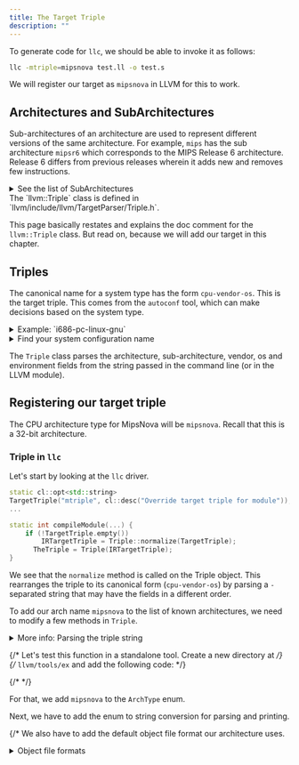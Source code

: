 ```yaml
---
title: The Target Triple
description: ""
---
```



To generate code for `llc`, we should be able to invoke it as follows:

```bash "-mtriple=mipsnova"
llc -mtriple=mipsnova test.ll -o test.s
```

We will register our target as `mipsnova` in LLVM for this to work.

## Architectures and SubArchitectures

Sub-architectures of an architecture are used to represent different versions of
the same architecture. For example, `mips` has the sub architecture `mipsr6` which
corresponds to the MIPS Release 6 architecture. Release 6 differs from previous releases
wherein it adds new and removes few instructions.

<details>
<summary>See the list of SubArchitectures</summary>
<CodeSnippet id="sub-arch"/>
</details>



<Aside title="In the source">
The `llvm::Triple` class is defined in `llvm/include/llvm/TargetParser/Triple.h`.

This page basically restates and explains the doc comment for the `llvm::Triple` class.
But read on, because we will add our target in this chapter.
</Aside>

## Triples
The canonical name for a system type has the form `cpu-vendor-os`.
This is the target triple.
This comes from the `autoconf` tool, which can make decisions based on the
system type.

<details>
<summary>Example: `i686-pc-linux-gnu`</summary>

Breaking down,

- `i686` is the CPU architecture, which is a 32-bit Intel x86.
- `pc-linux` is the vendor, which is a generic PC.
- `gnu` is the operating system, which is GNU/Linux.

</details>

<details>
<summary> Find your system configuration name </summary>
To find your system configuration name, run this command:

```bash withOutput title="llvm-project"
> bash llvm/cmake/config.guess

x86_64-unknown-linux-gnu
```

To explore further, you can look into this
snippet from the `config.guess` file:
```bash withOutput title="from config.guess"
> UNAME_MACHINE=`(uname -m) 2>/dev/null` || UNAME_MACHINE=unknown
> UNAME_RELEASE=`(uname -r) 2>/dev/null` || UNAME_RELEASE=unknown
> UNAME_SYSTEM=`(uname -s) 2>/dev/null`  || UNAME_SYSTEM=unknown
> UNAME_VERSION=`(uname -v) 2>/dev/null` || UNAME_VERSION=unknown
> echo "${UNAME_MACHINE}:${UNAME_SYSTEM}:${UNAME_RELEASE}:${UNAME_VERSION}"

x86_64:Linux:5.15.153.1-microsoft-standard-WSL2:#1 SMP Fri Mar 29 23:14:13 UTC 2024
```
</details>

The `Triple` class parses the architecture, sub-architecture, vendor, os and environment
fields from the string passed in the command line (or in the LLVM module).

## Registering our target triple
The CPU architecture type for MipsNova will be `mipsnova`. Recall that this is
a 32-bit architecture.

### Triple in `llc`
Let's start by looking at the `llc` driver.

```cpp title="llvm/tools/llc/llc.cpp" {6-9} mark="Triple::normalize"
static cl::opt<std::string>
TargetTriple("mtriple", cl::desc("Override target triple for module"));
...

static int compileModule(...) {
    if (!TargetTriple.empty())
        IRTargetTriple = Triple::normalize(TargetTriple);
      TheTriple = Triple(IRTargetTriple);
}
```

We see that the `normalize` method is called on the Triple object.
This rearranges the triple to its canonical form (`cpu-vendor-os`) by parsing a `-`
separated string that may have the fields in a different order.


To add our arch name `mipsnova` to the list of known architectures, we need to
modify a few methods in `Triple`.

<details>
<summary>More info: Parsing the triple string</summary>
The constructor for `Triple` takes a string and parses it with these functions.
Right now we are interested in the `parseArch` method.
<CodeSnippet id="triple2" mark="parseArch" noContext noIns/>
</details>

{/* Let's test this function in a standalone tool. Create a new directory at */}
{/* `llvm/tools/ex` and add the following code: */}

{/* <CodeSnippet id="ex-cmake"/> */}

For that, we add `mipsnova` to the `ArchType` enum.

<CodeSnippet id="triple1" />

Next, we have to add the enum to string conversion for parsing and printing.

<CodeSnippet id="get-arch-type-name"/>
<CodeSnippet id="case-triple"/>
<CodeSnippet id="parse-arch-nova"/>

{/* We also have to add the default object file format our architecture uses.

<details>
<summary>Object file formats</summary>
There is a nice  */}

Since `mipsnova` is a 32-bit architecture, we mention that in `getArchPointerBitWidth`.

<CodeSnippet id="32-bit-nova-ptr"/>

`mipsnova` is already 32 bit, so add it after `mipsel` in `get32BitArchVariant`.

<CodeSnippet id="32bit-variant"/>

<CodeSnippet id="64bit-variant"/>

<Details title="Why is this required?">
I am not sure myself. It seems like this is used for the LLVM JIT engine but if you 
know more, please let me know (the GitHub repo url is at the top-right of this page!).
</Details>


### Setting up the target in CMake

The target files live in the `llvm/lib/Target/` directory.
We add our directory `Nova` here and add our target
the list of all targets in `llvm/CMakeLists.txt`.
<CodeSnippet id="nova-all-targets-cmake"/>

Create the `CMakeLists.txt` file in our `Nova` directory.
<CodeSnippet id="nova-cmake1"/>

<Details title="Todo (for the author)" type="warning">
`LINK_COMPONENTS` does not appear to be required. Removing that section still compiles
`llc` with our target. Figure out why that is so.
</Details>

Finish by adding our source file `MipsNovaTargetMachine.cpp` to the same directory.
We will get back to this later to fill in the required methods. Right now, this will
enable us to compile `llc` with `mipsnova`.
<CodeSnippet id="nova-tm-cpp"/>

## Build LLVM with our target 
Now, build LLVM with the `Nova` target.

```bash Build LLVM
cd llvm-project

cmake -S llvm -B build -G Ninja \
      -DCMAKE_BUILD_TYPE=Release \
      -DLLVM_BUILD_TESTS=ON \
      -DLLVM_PARALLEL_LINK_JOBS=8 \
      -DLLVM_TARGETS_TO_BUILD='X86;Nova'

cmake --build build --target llc
```

Now we can run `llc` with the `mipsnova` target.

```bash "-mtriple=mipsnova" withOutput
> build/bin/llc -mtriple=mipsnova < /dev/null

PLEASE submit a bug report to https://github.com/llvm/llvm-project/issues/ and include the crash backtrace.
Stack dump:
0.      Program arguments: build/bin/llc -mtriple=mipsnova
 #0 0x000056117674c440 llvm::sys::PrintStackTrace(llvm::raw_ostream&, int) (build/bin/llc+0x1dce440)
...
```
<Details title="What happened?">
The target machine for `mipsnova` is not implemented yet. We will get to that in the next section.

Before registering the target, we would get this error:
```log wrap
llc: error: unable to get target for 'mipsnova', see --version and --triple.
```
</Details>
This won't work yet because we haven't implemented the target machine for `mipsnova`,
but `llc` now accepts our target triple!

{/* Our target's name is `NovaMips` instead of `MipsNova` because of a weird error I suspect because of the common prefix with the existing `Mips` target.
<details>
<summary>What is the error?</summary>
```
-- Clang version: 21.0.0git
CMake Error at cmake/modules/LLVM-Config.cmake:271 (message):
  Library 'Mips' is a direct reference to a target library for an omitted
  target.
Call Stack (most recent call first):
  cmake/modules/AddLLVM.cmake:779 (llvm_map_components_to_libnames)
  cmake/modules/AddLLVM.cmake:944 (llvm_add_library)
  tools/llvm-exegesis/lib/Mips/CMakeLists.txt:16 (add_llvm_library)
```
</details> */}

{/* <CodeSnippet id='start-target-cmake'/> */}
